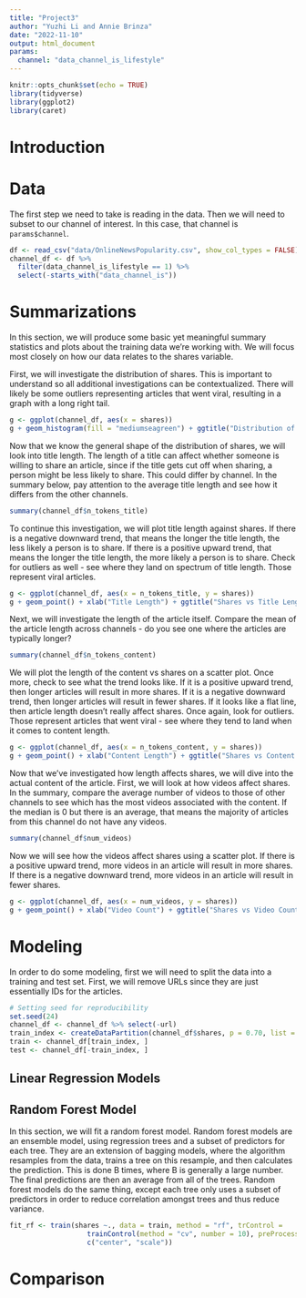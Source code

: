 ```yaml
---
title: "Project3"
author: "Yuzhi Li and Annie Brinza"
date: "2022-11-10"
output: html_document
params:
  channel: "data_channel_is_lifestyle"
---
```


```r
knitr::opts_chunk$set(echo = TRUE)
library(tidyverse)
library(ggplot2)
library(caret)
```

# **Introduction**

# **Data**
The first step we need to take is reading in the data. Then we will need to 
subset to our channel of interest. In this case, that channel is `params$channel`.

```r
df <- read_csv("data/OnlineNewsPopularity.csv", show_col_types = FALSE)
channel_df <- df %>% 
  filter(data_channel_is_lifestyle == 1) %>% 
  select(-starts_with("data_channel_is"))
```


# **Summarizations**
In this section, we will produce some basic yet meaningful summary statistics and
plots about the training data we're working with. We will focus most closely on how
our data relates to the shares variable.

First, we will investigate the distribution of shares. This is important to understand
so all additional investigations can be contextualized. There will likely be
some outliers representing articles that went viral, resulting in a graph with a 
long right tail.

```r
g <- ggplot(channel_df, aes(x = shares))
g + geom_histogram(fill = "mediumseagreen") + ggtitle("Distribution of Shares")
```


Now that we know the general shape of the distribution of shares, we will look 
into title length. The length of a title can affect whether someone
is willing to share an article, since if the title gets cut off when sharing, a 
person might be less likely to share. This could differ by channel. In the summary
below, pay attention to the average title length and see how it differs from the
other channels. 

```r
summary(channel_df$n_tokens_title)
```

To continue this investigation, we will plot title length against shares. If there
is a negative downward trend, that means the longer the title length, the less likely
a person is to share. If there is a positive upward trend, that means the longer
the title length, the more likely a person is to share. Check for outliers as well 
- see where they land on spectrum of title length. Those represent viral articles.

```r
g <- ggplot(channel_df, aes(x = n_tokens_title, y = shares))
g + geom_point() + xlab("Title Length") + ggtitle("Shares vs Title Length")
```
Next, we will investigate the length of the article itself. Compare the mean of
the article length across channels - do you see one where the articles are typically
longer?

```r
summary(channel_df$n_tokens_content)
```

We will plot the length of the content vs shares on a scatter plot. Once more, check
to see what the trend looks like. If it is a positive upward trend, then longer articles
will result in more shares. If it is a negative downward trend, then longer articles
will result in fewer shares. If it looks like a flat line, then article length doesn't
really affect shares. Once again, look for outliers. Those represent articles that
went viral - see where they tend to land when it comes to content length.

```r
g <- ggplot(channel_df, aes(x = n_tokens_content, y = shares))
g + geom_point() + xlab("Content Length") + ggtitle("Shares vs Content Length")
```
Now that we've investigated how length affects shares, we will dive into the actual
content of the article. First, we will look at how videos affect shares. In the summary,
compare the average number of videos to those of other channels to see which has the
most videos associated with the content. If the median is 0 but there is an average,
that means the majority of articles from this channel do not have any videos.

```r
summary(channel_df$num_videos)
```

Now we will see how the videos affect shares using a scatter plot. If there is a
positive upward trend, more videos in an article will result in more shares.
If there is a negative downward trend, more videos in an article will result in 
fewer shares.

```r
g <- ggplot(channel_df, aes(x = num_videos, y = shares))
g + geom_point() + xlab("Video Count") + ggtitle("Shares vs Video Count")
```



# **Modeling**
In order to do some modeling, first we will need to split the data into a training
and test set. First, we will remove URLs since they are just essentially IDs for
the articles.
```r
# Setting seed for reproducibility
set.seed(24)
channel_df <- channel_df %>% select(-url)
train_index <- createDataPartition(channel_df$shares, p = 0.70, list = FALSE, times = 1)
train <- channel_df[train_index, ]
test <- channel_df[-train_index, ]
```

## Linear Regression Models

## Random Forest Model
In this section, we will fit a random forest model. Random forest models are an ensemble
model, using regression trees and a subset of predictors for each tree. They are an
extension of bagging models, where the algorithm resamples from the data, trains
a tree on this resample, and then calculates the prediction. This is done B times,
where B is generally a large number. The final predictions are then an average from
all of the trees. Random forest models do the same thing, except each tree only
uses a subset of predictors in order to reduce correlation amongst trees and thus
reduce variance.

```r
fit_rf <- train(shares ~., data = train, method = "rf", trControl = 
                   trainControl(method = "cv", number = 10), preProcess = 
                   c("center", "scale"))
```


# **Comparison**